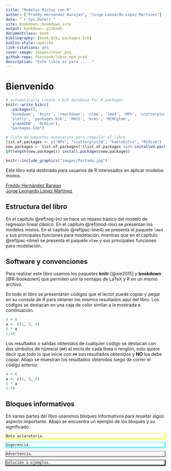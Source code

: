 ```yaml
--- 
title: "Modelos Mixtos con R"
author: ["Freddy Hernández Barajas", "Jorge Leonardo López Martínez"]
date: "`r Sys.Date()`"
site: bookdown::bookdown_site
output: bookdown::gitbook
documentclass: book
bibliography: [book.bib, packages.bib]
biblio-style: apalike
link-citations: yes
cover-image: images/cover.png
github-repo: fhernanb/libro_mod_pred
description: "Este libro es para ....."
---
```


# Bienvenido {-}

```r
# automatically create a bib database for R packages
knitr::write_bib(c(
  .packages(), 
  'bookdown', 'knitr', 'rmarkdown', 'nlme', 'lme4', 'MPV', 'scatterplot3d', 
  'plotly', 'packages.bib', 'MASS', 'brms', 'MCMCglmm', 
  'glmmADMB', 'RLRsim'), 
  "packages.bib")
```

```r
# lista de paquetes necesarios para compilar el libro
list.of.packages <- c("MPV", "scatterplot3d", "kableExtra", "RLRsim")
new.packages <- list.of.packages[!(list.of.packages %in% installed.packages()[,"Package"])]
if(length(new.packages)) install.packages(new.packages)
```


```r
knitr::include_graphics("images/Portada.jpg")
```

Este libro está destinado para usuarios de R interesados en aplicar modelos mixtos.

[Freddy Hernández Barajas](https://fhernanb.github.io/)  
[Jorge Leonardo López Martínez](https://leo4luffy.github.io/)

## Estructura del libro {-}

En el capítulo \@ref(reg-lin) se hace un repaso básico del modelo de regresión lineal clásico. En el capítulo \@ref(mod-mix) se presentan los modelos mixtos. En el capítulo \@ref(pac-lme4) se presenta el paquete `lme4` y sus principales funciones para modelación, mientras que en el capítulo \@ref(pac-nlme) se presenta el paquete `nlme` y sus principales funciones para modelación.



## Software y convenciones {-}

Para realizar este libro usamos los paquetes **knitr**\index{knitr} [@xie2015] y **bookdown**\index{bookdown} [@R-bookdown] que permiten unir la ventajas de LaTeX y R en un mismo archivo.

En todo el libro se presentarán códigos que el lector puede copiar y pegar en su consola de R para obtener los mismos resultados aquí del libro. Los códigos se destacan en una caja de color similar a la mostrada a continuación.

```r
4 + 6
a <- c(1, 5, 6)
5 * a
1:10
```

Los resultados o salidas obtenidos de cualquier código se destacan con dos símbolos de númeral (`##`) al inicio de cada línea o renglón, esto quiere decir que todo lo que inicie con `##` son resultados obtenidos y __NO__ los debe copiar. Abajo se muestran los resultados obtenidos luego de correr el código anterior.

```r
4 + 6
a <- c(1, 5, 6)
5 * a
1:10
```

## Bloques informativos {-}
En varias partes del libro usaremos bloques informativos para resaltar algún aspecto importante. Abajo se encuentra un ejemplo de los bloques y su significado.

<div style="-moz-box-shadow: 1px 1px 3px 2px #ffff00;
  -webkit-box-shadow: 1px 1px 3px 2px #ffff00;
  box-shadow:         1px 1px 3px 2px #ffff00;">

```block2
Nota aclaratoria.
```

</div>

<div style="-moz-box-shadow: 1px 1px 3px 2px #00ffff;
  -webkit-box-shadow: 1px 1px 3px 2px #00ffff;
  box-shadow:         1px 1px 3px 2px #00ffff;">

```block2
Sugerencia.
```

</div>

<div style="-moz-box-shadow: 1px 1px 3px 2px #808080;
  -webkit-box-shadow: 1px 1px 3px 2px #808080;
  box-shadow:         1px 1px 3px 2px #808080;">

```block2
Advertencia.
```

</div>

<div style="-moz-box-shadow: 1px 1px 3px 2px #000000;
  -webkit-box-shadow: 1px 1px 3px 2px #000000;
  box-shadow:         1px 1px 3px 2px #000000;">

```block2
Solución a ejemplos.
```

</div>
